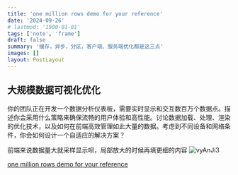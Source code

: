 ```yaml
---
title: 'one million rows demo for your reference'
date: '2024-09-26'
# lastmod: '1900-01-01'
tags: ['note', 'frame']
draft: false
summary: '缓存，异步，分区，客户端、服务端优化都是这三点'
images: []
layout: PostLayout
---
```


## 大规模数据可视化优化

你的团队正在开发一个数据分析仪表板，需要实时显示和交互数百万个数据点。描述你会采用什么策略来确保流畅的用户体验和高性能。讨论数据加载、处理、渲染的优化技术，以及如何在前端高效管理如此大量的数据。考虑到不同设备和网络条件，你会如何设计一个自适应的解决方案？


前端来说数据量大就采样显示呗，局部放大的时候再填更细的内容
![vyAnJi3](/static/images/vyAnJi3.png)

[one million rows demo for your reference](https://app.teable.io/share/shrVgdLiOvNQABtW0yX/view)